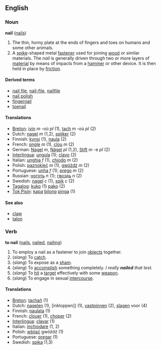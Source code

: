 ==English==
===Noun===
'''nail''' ([[nails]])

#The thin, horny plate at the ends of fingers and toes on humans and some other animals.
#A [[spike]]-shaped metal [[fastener]] used for joining [[wood]] or similar materials.  The ''nail'' is generally driven through two or more layers of [[material]] by means of impacts from a [[hammer]] or other device.  It is then held in place by [[friction]].

====Derived terms====
*[[nail file]], [[nail-file]], [[nailfile]]
*[[nail polish]]
*[[fingernail]]
*[[toenail]]

====Translations====
*[[Breton]]: [[ivin]] ''m'' -où ''pl'' (1), [[tach]] ''m'' -où ''pl'' (2)
*Dutch: [[nagel]] ''m'' (1,2), [[spijker]] (2)
*Finnish: [[kynsi]] (1), [[naula]] (2)
*French: [[ongle]] ''m'' (1), [[clou]] ''m'' (2)
*German: [[Nagel]] ''m'', [[Nägel]] ''pl'' (1,2), [[Stift]] ''m'' -e ''pl'' (2)
*[[Interlingua]]: [[ungula]] (1); [[clavo]] (2)
*Italian: [[unghia]] ''f'' (1), [[chiodo]] ''m'' (2)
*Polish: [[paznokieć]] ''m'' (1), [[gwóźdź]] ''m'' (2)
*Portuguese: [[unha]] ''f'' (1); [[prego]] ''m'' (2)
*Russian: [[ноготь]] ''n'' (1); [[гвоздь]] ''n'' (2)
*Swedish: [[nagel]] ''c'' (1), [[spik]] ''c'' (2)
*[[Tagalog]]: [[kuko]] (1) [[pako]] (2)
*[[Tok Pisin]]: [[kapa]] [[bilong]] [[pinga]] (1)

====See also====
*[[claw]]
*[[talon]]

===Verb===
'''to nail''' ([[nails]], [[nailed]], [[nailing]])

#To employ a nail as a fastener to join [[objects]] together.
#(''slang'') To [[catch]].
#(''slang'') To expose as a [[sham]].
#(''slang'') To [[accomplish]] something completely.  ''I really '''nailed''' that test.''
#(''slang'') To [[hit]] a [[target]] effectively with some [[weapon]].
#(''slang'') To engage in sexual [[intercourse]].

====Translations====
*[[Breton]]: [[tachañ]] (1)
*Dutch: [[nagelen]] (1), [inkloppen]] (1), [[vastpinnen]] (2), [[slagen]] voor (4)
*Finnish: [[naulata]] (1)
*French: [[clouer]] (1), [[choper]] (2)
*[[Interlingua]]: [[clavar]] (1)
*Italian: [[inchiodare]] (1, 2)
*Polish: [[wbijać]] gwóźdź (1)
*Portuguese: [[pregar]] (1)
*Swedish: [[spika]] (1,3)